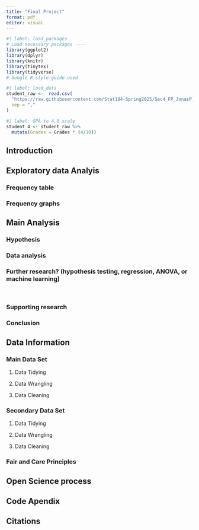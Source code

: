 ```yaml
---
title: "Final Project"
format: pdf
editor: visual
---
```


```r
#| label: load_packages
# Load necessary packages ----
library(ggplot2)
library(dplyr)
library(knitr)
library(tinytex)
library(tidyverse)
# Google R style guide used
```

```r
#| label: load_data
student_raw <-  read.csv(
  "https://raw.githubusercontent.com/Stat184-Spring2025/Sec4_FP_JonasP_WillB_AlexH/refs/heads/main/student_lifestyle_dataset..csv",
  sep = ","
)
```

```r
#| label: GPA to 4.0 scale
student_4 <- student_raw %>%
  mutate(Grades = Grades * (4/10)) 
```

## Introduction

## Exploratory data Analyis

### Frequency table

### Frequency graphs

## Main Analysis

### Hypothesis

### Data analysis

### Further research? (hypothesis testing, regression, ANOVA, or machine learning)

\

### Supporting research

### Conclusion

## Data Information

### Main Data Set

1.  Data Tidying

2.  Data Wrangling

3.  Data Cleaning

### Secondary Data Set

1.  Data Tidying

2.  Data Wrangling

3.  Data Cleaning

### Fair and Care Principles

## Open Science process

## Code Apendix

## Citations
